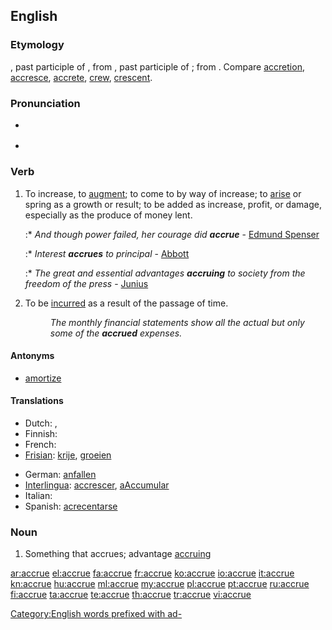 {{was wotd|2008|October|10}}
==English==
{{wikipedia}}
===Etymology===
{{etyl|fr}} {{term|accrû|lang=fr}}, past participle of {{term|accroître|lang=fr}}, from {{etyl|fro}} {{term|acreü|lang=fro}}, past participle of {{term|acroistre||to increase|lang=fro}}; from {{etyl|la|en}} {{term|adcresco|adcrēscō|increase|lang=la}}. Compare [[accretion]], [[accresce]], [[accrete]], [[crew]], [[crescent]].

===Pronunciation===
* {{a|UK|US}} {{IPA|/əˈkɹuː/}}
* {{audio|en-us-accrue.ogg|Audio (US)}}
*: {{rhymes|uː}}

===Verb===
{{en-verb|accru|ing}}

# To increase, to [[augment]]; to come to by way of increase; to [[arise]] or spring as a growth or result; to be added as increase, profit, or damage, especially as the produce of money lent.
#:* ''And though power failed, her courage did '''accrue''''' - [[w:Edmund Spenser|Edmund Spenser]]
#:* ''Interest '''accrues''' to principal'' - [[Abbott]]
#:* ''The great and essential advantages '''accruing''' to society from the freedom of the press'' - [[Junius]]
# {{accounting}} To be [[incurred]] as a result of the passage of time.
#: ''The monthly financial statements show all the actual but only some of the '''accrued''' expenses.''

====Antonyms====
* {{sense|accounting}} [[amortize]] <!-- to ''decrease'' over time, rather than ''increase'' -->

====Translations====
{{trans-top|increase}}
* Dutch: {{t+|nl|verhogen}}, {{t+|nl|groeien}}
* Finnish: {{t+|fi|kasvaa}}
* French: {{t+|fr|accroître}}
* [[Frisian]]: [[krije]], [[groeien]]
{{trans-mid}}
* German: [[anfallen]]
* [[Interlingua]]: [[accrescer]], [[aAccumular]]
* Italian: {{t+|it|accrescersi}}
* Spanish: [[acrecentarse]]
{{trans-bottom}}

===Noun===
{{en-noun}}

# {{obsolete}} Something that accrues; advantage [[accruing]]

[[Category:English words prefixed with ad-]]

[[ar:accrue]]
[[el:accrue]]
[[fa:accrue]]
[[fr:accrue]]
[[ko:accrue]]
[[io:accrue]]
[[it:accrue]]
[[kn:accrue]]
[[hu:accrue]]
[[ml:accrue]]
[[my:accrue]]
[[pl:accrue]]
[[pt:accrue]]
[[ru:accrue]]
[[fi:accrue]]
[[ta:accrue]]
[[te:accrue]]
[[th:accrue]]
[[tr:accrue]]
[[vi:accrue]]